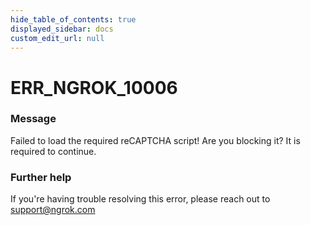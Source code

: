 ```yaml
---
hide_table_of_contents: true
displayed_sidebar: docs
custom_edit_url: null
---
```



# ERR_NGROK_10006

### Message
Failed to load the required reCAPTCHA script! Are you blocking it? It is required to continue.

### Further help
If you're having trouble resolving this error, please reach out to [support@ngrok.com](mailto:support@ngrok.com?subject=Help%20with%20ERR_NGROK_10006)


<ErrorDetails error='err_ngrok_10006' />
